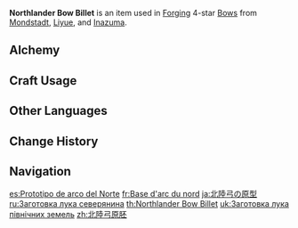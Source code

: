 {{Item Infobox
|id           = 101102
|image        = Item Northlander Bow Billet.png
|type         = Materials
|group        = Northlander Billets
|group2       = Forging Materials
|invCategory  = Materials
|quality      = 4
|description  = Weapon forging material. Can be used to forge 4-star bows. Philosophers believe marble has the potential to be sculpted into a beautiful statue. Likewise, these billets have the potential to become something greater.
|source1      = Reward for completing [[Trounce Domain]] Challenge in [[Mondstadt]], [[Liyue]], or [[Inazuma]], or the [[Dominator of Wolves Challenge]]
|source2      = Purchased from [[Mingxing Jewelry]]
|source3      = Reward from Level 44 [[Sacred Sakura's Favor]]
|source4      = [[Northlander Billet Trove]]
}}
'''Northlander Bow Billet''' is an item used in [[Forging]] 4-star [[Bows]] from [[Mondstadt]], [[Liyue]], and [[Inazuma]].

==Alchemy==
{{Recipe
|type = Converting
|Midlander Bow Billet = 1
|Dream Solvent = 2
|sort = Midlander Bow Billet;Dream Solvent
}}

==Craft Usage==
{{Craft Usage}}

==Other Languages==
{{Other Languages
|en      = Northlander Bow Billet
|zhs     = 北陆弓原胚
|zhs_rm  = Běilù Gōng Yuánpēi
|zht     = 北陸弓原胚
|zht_rm  = Běilù Gōng Yuánpēi
|zh_tl   = 
|ja      = 北陸弓の原型
|ja_rm   = Hokuriku Yumi no Genkei
|ja_tl   = 
|ko      = 북대륙의 활 원형
|ko_rm   = Bukdaeryuk-ui Hwal Wonhyeong
|ko_tl   = Northland's Bow Prototype
|es      = Prototipo de arco del Norte
|es_tl   = Northern Bow Prototype
|fr      = Base d'arc du nord
|fr_tl   = Northern Bow Base
|ru      = Заготовка лука северянина
|ru_tl   = Northlander's Bow Billet
|th      = Northlander Bow Billet
|vi      = Phôi Cung Bắc Lục
|vi_tl   = 
|de      = Unbearbeiteter Bogen des Nordens
|de_tl   = Unworked Bow of the North
|id      = Northlander Bow Billet
|pt      = Protótipo do Arco do Território do Norte
|pt_tl   = 
|tr      = Kuzey Diyarı Yay Prototipi
|tr_tl   = 
|it      = Billetta dell'Arco del Nord
|it_tl   = Bow Billet of the North
}}

==Change History==
{{Change History|1.0}}

==Navigation==
{{Material Navbox|type=Crafting Materials}}

[[es:Prototipo de arco del Norte]]
[[fr:Base d'arc du nord]]
[[ja:北陸弓の原型]]
[[ru:Заготовка лука северянина]]
[[th:Northlander Bow Billet]]
[[uk:Заготовка лука північних земель]]
[[zh:北陸弓原胚]]